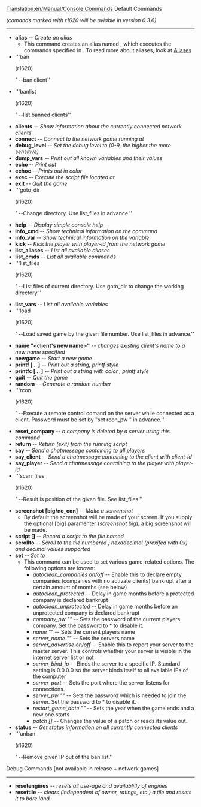 [[Translation:en/Manual/Console Commands]]
Default Commands

''(comands marked with r1620 will be aviable in version 0.3.6)''
----
* '''alias <name> <command>''' -- ''Create an alias''
** This command creates an alias named <name>, which executes the commands specified in <command>. To read more about aliases, look at [[en/Manual/Console Aliases|Aliases]]
* '''ban <Client-ID> <warning>(r1620)</warning>''' -- ''ban client''
* '''banlist <warning>(r1620)</warning>''' -- ''list banned clients''
* '''clients''' -- ''Show information about the currently connected network clients''
* '''connect <server>''' -- ''Connect to the network game running at <server>''
* '''debug_level <level>''' -- ''Set the debug level to <level> (0-9, the higher the more sensitive)''
* '''dump_vars''' -- ''Print out all known variables and their values''
* '''echo <text>''' -- ''Print out <text>''
* '''echoc <color> <text>''' -- ''Prints out <text> in color <color>''
* '''exec <file>''' -- ''Execute the script file located at <file>''
* '''exit''' -- ''Quit the game''
* '''goto_dir <dir-no> <warning>(r1620)</warning>''' -- ''Change directory. Use list_files in advance.''
* '''help''' -- ''Display simple console help''
* '''info_cmd <command>''' -- ''Show technical information on the command <command>''
* '''info_var <variable>''' -- ''Show technical information on the variable <variable>''
* '''kick <player>''' -- ''Kick the player with player-id <player> from the network game''
* '''list_aliases''' -- ''List all available aliases''
* '''list_cmds <filter>''' -- ''List all available commands''
* '''list_files <warning>(r1620)</warning>''' -- ''List files of current directory. Use goto_dir to change the working directory.''
* '''list_vars <filter>''' -- ''List all available variables''
* '''load <file-no> <warning>(r1620)</warning>''' -- ''Load saved game by the given file number. Use list_files in advance.''
* '''name "<client's new name>"''' -- ''changes existing client's name to a new name specified''
* '''newgame''' -- ''Start a new game''
* '''printf <format> [<arg_1> .. <arg_n>]''' -- ''Print out a string, printf style''
* '''printfc <color> <format> [<arg_1> .. <arg_n>]''' -- ''Print out a string with color <color>, printf style''
* '''quit''' -- ''Quit the game''
* '''random''' -- ''Generate a random number''
* '''rcon <password> <command> <warning>(r1620)</warning>''' -- ''Execute a remote control comand on the server while connected as a client. Password must be set by "set rcon_pw <password>" in advance.''
* '''reset_company <company-id>''' -- ''a company is deleted by a server using this command''
* '''return''' -- ''Return (exit) from the running script''
* '''say <text>''' -- ''Send a chatmessage containing <text> to all players''
* '''say_client <client> <text>''' -- ''Send a chatmessage containing <text> to the client with client-id <client>''
* '''say_player <player> <text>''' -- ''Send a chatmessage containing <text> to the player with player-id <player>''
* '''scan_files <file-name> <warning>(r1620)</warning>''' -- ''Result is position of the given file. See list_files.''
* '''screenshot [big/no_con]''' -- ''Make a screenshot''
** By default the screenshot will be made of your screen. If you supply the optional [big] paramenter (''screenshot big''), a big screenshot will be made.
* '''script [<file>]''' -- ''Record a script to the file named <file>''
* '''scrollto <tile>''' -- ''Scroll to the tile numbered <tile>; hexadecimal (prexifed with 0x) and decimal values supported''
* '''set <setting> <value>''' -- ''Set <setting> to <value>''
** This command can be used to set various game-related options. The following options are known:
*** ''autoclean_companies on/off'' -- Enable this to declare empty companies (companies with no activate clients) bankrupt after a certain amount of months (see below)
*** ''autoclean_protected <months>'' -- Delay in game months before a protected company is declared bankrupt
*** ''autoclean_unprotected <months>'' -- Delay in game months before an unprotected company is declared bankrupt
*** ''company_pw "<password>"'' -- Sets the password of the current players company. Set the password to * to disable it.
*** ''name "<playername>"'' -- Sets the current players name
*** ''server_name "<name>"'' -- Sets the servers name
*** ''server_advertise on/off'' -- Enable this to report your server to the master server. This controls whether your server is visible in the internet server list or not
*** ''server_bind_ip <ip>'' -- Binds the server to a specific IP. Standard setting is 0.0.0.0 so the server binds itself to all available IPs of the computer
*** ''server_port <port>'' -- Sets the port where the server listens for connections.
*** ''server_pw "<password>"'' -- Sets the password which is needed to join the server. Set the password to * to disable it.
*** ''restart_game_date "<year>"'' -- Sets the year when the game ends and a new one starts
*** ''patch <patch_name> [<value>]'' -- Changes the value of a patch or reads its value out.
* '''status''' -- ''Get status information on all currently connected clients''
* '''unban <ip> <warning>(r1620)</warning>''' -- ''Remove given IP out of the ban list.''


Debug Commands [not available in release + network games]
----
* '''resetengines''' -- ''resets all use-age and availablitly of engines''
* '''resettile''' -- ''clears (independent of owner, ratings, etc.) a tile and resets it to bare land''